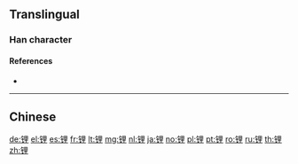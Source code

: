 {{character info/new}}
{{also|鋰}}
==Translingual==

===Han character===
{{Han char|rn=167|rad=钅|as=07|sn=12|four=|canj=CWG,OPWG,XCWG|ids=⿰钅里}}

====References====
* {{Han ref|kx=1328.061|hdz=64207.050|uh=9502|ud=38146}}

----

==Chinese==
{{zh-see|鋰}}

[[de:锂]]
[[el:锂]]
[[es:锂]]
[[fr:锂]]
[[lt:锂]]
[[mg:锂]]
[[nl:锂]]
[[ja:锂]]
[[no:锂]]
[[pl:锂]]
[[pt:锂]]
[[ro:锂]]
[[ru:锂]]
[[th:锂]]
[[zh:锂]]